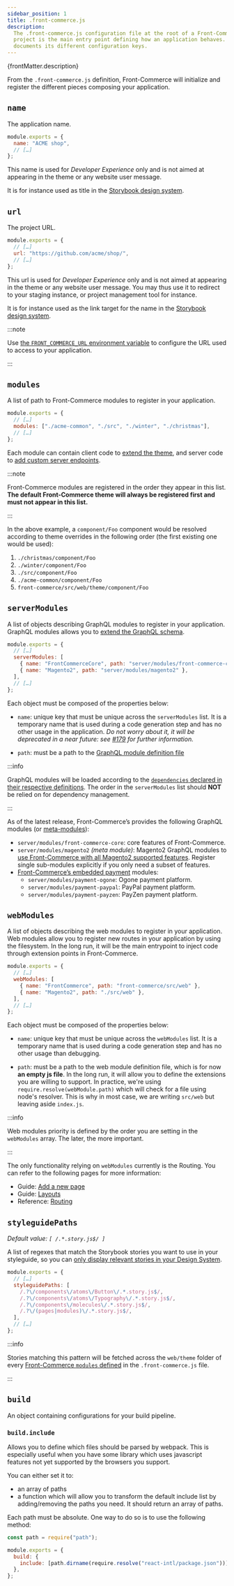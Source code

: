 ```yaml
---
sidebar_position: 1
title: .front-commerce.js
description:
  The .front-commerce.js configuration file at the root of a Front-Commerce
  project is the main entry point defining how an application behaves. This page
  documents its different configuration keys.
---
```


<p>{frontMatter.description}</p>

From the `.front-commerce.js` definition, Front-Commerce will initialize and
register the different pieces composing your application.

## `name`

The application name.

```js
module.exports = {
  name: "ACME shop",
  // […]
};
```

This name is used for _Developer Experience_ only and is not aimed at appearing
in the theme or any website user message.

It is for instance used as title in the
[Storybook design system](/docs/essentials/add-component-to-storybook).

## `url`

The project URL.

```js
module.exports = {
  // […]
  url: "https://github.com/acme/shop/",
  // […]
};
```

This url is used for _Developer Experience_ only and is not aimed at appearing
in the theme or any website user message. You may thus use it to redirect to
your staging instance, or project management tool for instance.

It is for instance used as the link target for the name in the
[Storybook design system](/docs/essentials/add-component-to-storybook).

:::note

Use
[the `FRONT_COMMERCE_URL` environment variable](/docs/reference/environment-variables#host)
to configure the URL used to access to your application.

:::

## `modules`

A list of path to Front-Commerce modules to register in your application.

```js
module.exports = {
  // […]
  modules: ["./acme-common", "./src", "./winter", "./christmas"],
  // […]
};
```

Each module can contain client code to
[extend the theme](/docs/essentials/extend-the-theme), and server code to
[add custom server endpoints](/docs/advanced/server/add-http-endpoint).

:::note

Front-Commerce modules are registered in the order they appear in this list.
**The default Front-Commerce theme will always be registered first and must not
appear in this list.**

:::

In the above example, a `component/Foo` component would be resolved according to
theme overrides in the following order (the first existing one would be used):

1. `./christmas/component/Foo`
1. `./winter/component/Foo`
1. `./src/component/Foo`
1. `./acme-common/component/Foo`
1. `front-commerce/src/web/theme/component/Foo`

## `serverModules`

A list of objects describing GraphQL modules to register in your application.
GraphQL modules allows you to
[extend the GraphQL schema](/docs/essentials/extend-the-graphql-schema).

```js
module.exports = {
  // […]
  serverModules: [
    { name: "FrontCommerceCore", path: "server/modules/front-commerce-core" },
    { name: "Magento2", path: "server/modules/magento2" },
  ],
  // […]
};
```

Each object must be composed of the properties below:

- `name`: unique key that must be unique across the `serverModules` list. It is
  a temporary name that is used during a code generation step and has no other
  usage in the application. _Do not worry about it, it will be deprecated in a
  near future: see
  [#179](https://gitlab.blackswift.cloud/front-commerce/front-commerce/issues/179)
  for further information._

- `path`: must be a path to the
  [GraphQL module definition file](/docs/reference/graphql-module-definition)

:::info

GraphQL modules will be loaded according to the
[`dependencies` declared in their respective definitions](/docs/reference/graphql-module-definition#dependencies-optional).
The order in the `serverModules` list should **NOT** be relied on for dependency
management.

:::

As of the latest release, Front-Commerce’s provides the following GraphQL
modules (or [meta-modules](/docs/advanced/graphql/meta-modules)):

- `server/modules/front-commerce-core`: core features of Front-Commerce.
- `server/modules/magento2` _(meta module)_: Magento2 GraphQL modules to
  [use Front-Commerce with all Magento2 supported features](/docs/category/magento2).
  Register single sub-modules explicitly if you only need a subset of features.
- [Front-Commerce’s embedded payment](/docs/category/checkout) modules:
  - `server/modules/payment-ogone`: Ogone payment platform.
  - `server/modules/payment-paypal`: PayPal payment platform.
  - `server/modules/payment-payzen`: PayZen payment platform.

<!-- TODO Add links to each embedded payment documentation page when available -->

## `webModules`

A list of objects describing the web modules to register in your application.
Web modules allow you to register new routes in your application by using the
filesystem. In the long run, it will be the main entrypoint to inject code
through extension points in Front-Commerce.

```js
module.exports = {
  // […]
  webModules: [
    { name: "FrontCommerce", path: "front-commerce/src/web" },
    { name: "Magento2", path: "./src/web" },
  ],
  // […]
};
```

Each object must be composed of the properties below:

- `name`: unique key that must be unique across the `webModules` list. It is a
  temporary name that is used during a code generation step and has no other
  usage than debugging.

- `path`: must be a path to the web module definition file, which is for now
  **an empty js file**. In the long run, it will allow you to define the
  extensions you are willing to support. In practice, we're using
  `require.resolve(webModule.path)` which will check for a file using node's
  resolver. This is why in most case, we are writing `src/web` but leaving aside
  `index.js`.

:::info

Web modules priority is defined by the order you are setting in the `webModules`
array. The later, the more important.

:::

The only functionality relying on `webModules` currently is the Routing. You can
refer to the following pages for more information:

- Guide: [Add a new page](/docs/essentials/add-a-page-client-side)
- Guide: [Layouts](/docs/advanced/theme/layouts)
- Reference: [Routing](/docs/reference/routing)

## `styleguidePaths`

_Default value: `[ /.*.story.js$/ ]`_

A list of regexes that match the Storybook stories you want to use in your
styleguide, so you can
[only display relevant stories in your Design System](/docs/essentials/add-component-to-storybook#display-only-the-relevant-stories-to-your-design-system).

```js
module.exports = {
  // […]
  styleguidePaths: [
    /.?\/components\/atoms\/Button\/.*.story.js$/,
    /.?\/components\/atoms\/Typography\/.*.story.js$/,
    /.?\/components\/molecules\/.*.story.js$/,
    /.?\/(pages|modules)\/.*.story.js$/,
  ],
  // […]
};
```

:::info

Stories matching this pattern will be fetched across the `web/theme` folder of
every [Front-Commerce `modules` defined](#modules) in the `.front-commerce.js`
file.

:::

## `build`

An object containing configurations for your build pipeline.

### `build.include`

Allows you to define which files should be parsed by webpack. This is especially
useful when you have some library which uses javascript features not yet
supported by the browsers you support.

You can either set it to:

- an array of paths
- a function which will allow you to transform the default include list by
  adding/removing the paths you need. It should return an array of paths.

Each path must be absolute. One way to do so is to use the following method:

```js
const path = require("path");

module.exports = {
  build: {
    include: [path.dirname(require.resolve("react-intl/package.json"))],
  },
};
```
